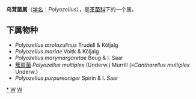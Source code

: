 {{Automatic Taxobox
| taxon = Polyozellus
| authority = Murrill (1910)
| image = Polyozellus multiplex -Haida Guaii.jpg
| image_caption = 簇扇菌
}}

'''乌茸菌属'''（[[学名|学名]]：''Polyozellus''），是[[革菌科|革菌科]]下的一个属。

==下属物种==
* ''Polyozellus atrolazulinus'' Trudell & Kõljalg
* ''Polyozellus mariae'' Voitk & Kõljalg
* ''Polyozellus marymargaretae'' Beug & I. Saar
* [[簇扇菌|簇扇菌]] ''Polyozellus multiplex'' (Underw.) Murrill (≡''Cantharellus multiplex'' Underw.) 
* ''Polyozellus purpureoniger'' Spirin & I. Saar

{{taxonbar}}
[[Category:_乌茸菌属|*]]
[[Category:_革菌科|W]]
[[Category:_1910年描述的分类群|W]]